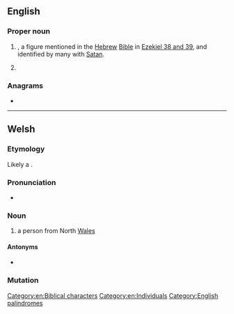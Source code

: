 {{also|gog|gőg}}
==English==
{{wikipedia}}

===Proper noun===
{{en-proper noun}}

# {{w|Gog of Magog}}, a figure mentioned in the [[Hebrew]] [[Bible]] in [[s:Bible (World_English)/Ezekiel#Chapter_38|Ezekiel 38 and 39]], and identified by many with [[Satan]]. {{qualifier|See the writings of the Apostle John in [[s:Bible (World_English)/Revelation#Chapter_20|Revelation 20:8]].}}
# {{lb|en|historical}} {{non-gloss definition|Replacement for the word ''God'' when swearing, forming vulgar [[minced oath]]s originating in the 14th century: ''by Gog's wounds'', ''Gog's bread''...}}

===Anagrams===
* {{l|en|Ogg}}

[[Category:en:Biblical characters]]
[[Category:en:Individuals]]
[[Category:English palindromes]]

----

==Welsh==

===Etymology===
Likely a {{clipping|lang=cy|gogleddwr|nocap=1|gloss1=northerner}}.

===Pronunciation===
* {{IPA|/ɡɔɡ/|lang=cy}}

===Noun===
{{cy-noun|mf}}

# {{lb|cy|colloquial}} a person from North [[Wales]]

====Antonyms====
* {{l|cy|hwntw}}

===Mutation===
{{cy-mut-auto}}